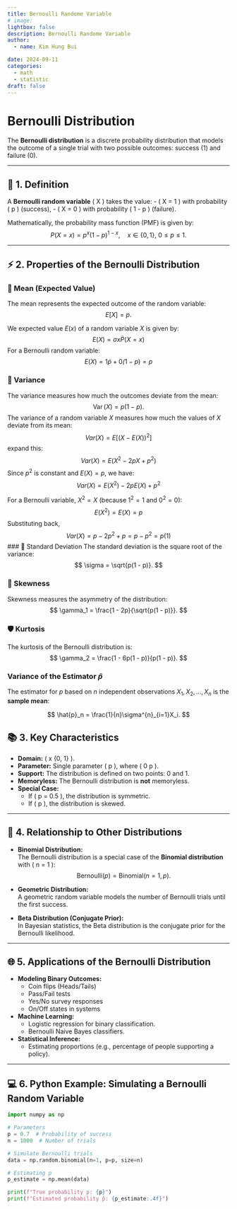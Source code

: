 ```yaml
---
title: Bernoulli Randome Variable
# image: 
lightbox: false
description: Bernoulli Randome Variable
author:
  - name: Kim Hung Bui

date: 2024-09-11
categories:
  - math
  - statistic
draft: false
---
```


# Bernoulli Distribution

The **Bernoulli distribution** is a discrete probability distribution that models the outcome of a single trial with two possible outcomes: success (1) and failure (0).

---

## 📌 1. Definition

A **Bernoulli random variable** \( X \) takes the value:
- \( X = 1 \) with probability \( p \) (success),
- \( X = 0 \) with probability \( 1 - p \) (failure).

Mathematically, the probability mass function (PMF) is given by:
$$
P(X = x) = p^x (1 - p)^{1 - x}, \quad x \in \{0, 1\}, \ 0 \leq p \leq 1.
$$

---

## ⚡ 2. Properties of the Bernoulli Distribution

### 🎯 Mean (Expected Value)
The mean represents the expected outcome of the random variable:
$$
E[X] = p.
$$

We expected value $E(x)$ of a random variable $X$ is given by:
$$
E(X) = \sigma x \dot P(X = x)
$$
For a Bernoulli random variable:
$$
E(X) = 1 \dot p + 0 \dot( 1 - p) = p
$$

### 🎲 Variance
The variance measures how much the outcomes deviate from the mean:
$$
\operatorname{Var}(X) = p(1 - p).
$$
The variance of a random variable $X$ measures how much the values of $X$ deviate from its mean:
$$
Var(X) = E[(X-E(X))^2]
$$
expand this:
$$
Var(X) = E(X^2 - 2pX + p^2)
$$
Since $p^2$ is constant and $E(X)= p$, we have:
$$
Var(X) = E(X^2) - 2pE(X) + p^2
$$

For a Bernoulli variable, $X^2 = X$ (because $1^2 = 1$ and $0^2=0$):
$$
E(X^2) = E(X) = p
$$
Substituting back, 
$$
Var(X) = p - 2p^2 + p = p - p^2 = p(1)
$$
### 📝 Standard Deviation
The standard deviation is the square root of the variance:
$$
\sigma = \sqrt{p(1 - p)}.
$$

### 📏 Skewness
Skewness measures the asymmetry of the distribution:
$$
\gamma_1 = \frac{1 - 2p}{\sqrt{p(1 - p)}}.
$$

### 🛡️ Kurtosis
The kurtosis of the Bernoulli distribution is:
$$
\gamma_2 = \frac{1 - 6p(1 - p)}{p(1 - p)}.
$$


### Variance of the Estimator $\hat{p}$

The estimator for $p$ based on $n$ independent observations $X_1, X_2, \dots, X_n$ is the **sample mean**:

$$
\hat{p}_n = \frac{1}{n}\sigma^{n}_{i=1}X_i.
$$


## 📚 3. Key Characteristics

- **Domain:** \( x \in \{0, 1\} \).
- **Parameter:** Single parameter \( p \), where \( 0 \leq p \leq 1 \).
- **Support:** The distribution is defined on two points: 0 and 1.
- **Memoryless:** The Bernoulli distribution is **not** memoryless.
- **Special Case:**  
  - If \( p = 0.5 \), the distribution is symmetric.
  - If \( p \neq 0.5 \), the distribution is skewed.

---

## 🔗 4. Relationship to Other Distributions

- **Binomial Distribution:**  
  The Bernoulli distribution is a special case of the **Binomial distribution** with \( n = 1 \):
  $$
  \text{Bernoulli}(p) = \text{Binomial}(n=1, p).
  $$

- **Geometric Distribution:**  
  A geometric random variable models the number of Bernoulli trials until the first success.

- **Beta Distribution (Conjugate Prior):**  
  In Bayesian statistics, the Beta distribution is the conjugate prior for the Bernoulli likelihood.

---

## 🌐 5. Applications of the Bernoulli Distribution

- **Modeling Binary Outcomes:**  
  - Coin flips (Heads/Tails)
  - Pass/Fail tests
  - Yes/No survey responses
  - On/Off states in systems

- **Machine Learning:**  
  - Logistic regression for binary classification.
  - Bernoulli Naive Bayes classifiers.

- **Statistical Inference:**  
  - Estimating proportions (e.g., percentage of people supporting a policy).

---

## 💻 6. Python Example: Simulating a Bernoulli Random Variable

```python
import numpy as np

# Parameters
p = 0.7  # Probability of success
n = 1000  # Number of trials

# Simulate Bernoulli trials
data = np.random.binomial(n=1, p=p, size=n)

# Estimating p
p_estimate = np.mean(data)

print(f"True probability p: {p}")
print(f"Estimated probability p̂: {p_estimate:.4f}")
```
